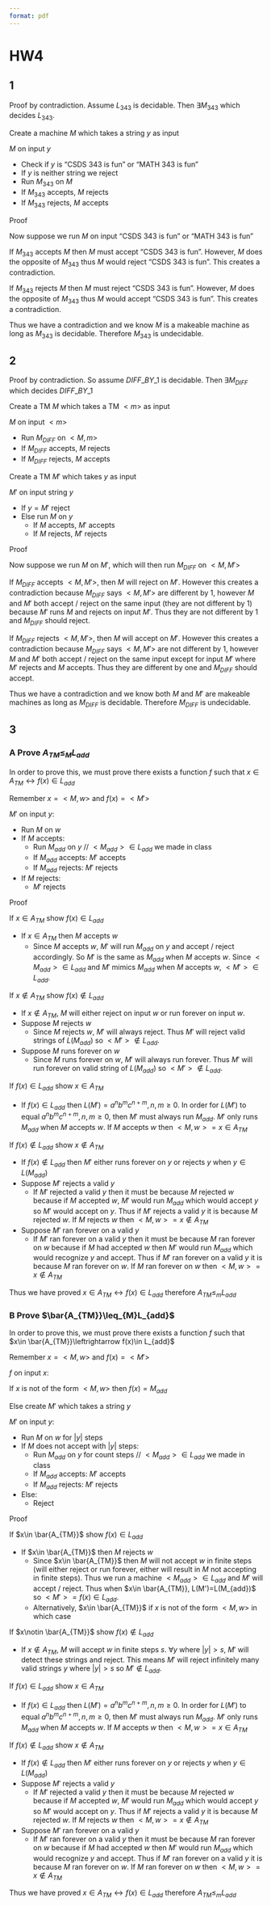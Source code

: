 ```yaml
---
format: pdf
---
```

# HW4
## 1
Proof by contradiction. Assume $L_{343}$ is decidable. Then $\exists M_{343}$ which decides $L_{343}$.

Create a machine $M$ which takes a string $y$ as input

$M$ on input $y$

- Check if $y$ is "CSDS 343 is fun" or "MATH 343 is fun"
- If $y$ is neither string we reject
- Run $M_{343}$ on $M$
- If $M_{343}$ accepts, $M$ rejects
- If $M_{343}$ rejects, $M$ accepts

Proof

Now suppose we run $M$ on input "CSDS 343 is fun" or "MATH 343 is fun"

If $M_{343}$ accepts $M$ then $M$ must accept "CSDS 343 is fun". However, $M$ does the opposite of $M_{343}$ thus $M$ would reject "CSDS 343 is fun". This creates a contradiction.

If $M_{343}$ rejects $M$ then $M$ must reject "CSDS 343 is fun". However, $M$ does the opposite of $M_{343}$ thus $M$ would accept "CSDS 343 is fun". This creates a contradiction.

Thus we have a contradiction and we know $M$ is a makeable machine as long as $M_{343}$ is decidable. Therefore $M_{343}$ is undecidable.

## 2
Proof by contradiction. So assume $DIFF\_ BY\_ 1$ is decidable. Then $\exists M_{DIFF}$ which decides $DIFF\_ BY\_ 1$

Create a TM $M$ which takes a TM $<m>$ as input

$M$ on input $<m>$

- Run $M_{DIFF}$ on $<M,m>$
- If $M_{DIFF}$ accepts, $M$ rejects
- If $M_{DIFF}$ rejects, $M$ accepts

Create a TM $M'$ which takes $y$ as input

$M'$ on input string $y$

- If $y=M'$ reject
- Else run $M$ on $y$
    - If $M$ accepts, $M'$ accepts
    - If $M$ rejects, $M'$ rejects

Proof

Now suppose we run $M$ on $M'$, which will then run $M_{DIFF}$ on $<M,M'>$

If $M_{DIFF}$ accepts $<M,M'>$, then $M$ will reject on $M'$. However this creates a contradiction because $M_{DIFF}$ says $<M,M'>$ are different by 1, however $M$ and $M'$ both accept / reject on the same input (they are not different by 1) because $M'$ runs $M$ and rejects on input $M'$. Thus they are not different by 1 and $M_{DIFF}$ should reject.

If $M_{DIFF}$ rejects $<M,M'>$, then $M$ will accept on $M'$. However this creates a contradiction because $M_{DIFF}$ says $<M,M'>$ are not different by 1, however $M$ and $M'$ both accept / reject on the same input except for input $M'$ where $M'$ rejects and $M$ accepts. Thus they are different by one and $M_{DIFF}$ should accept.

Thus we have a contradiction and we know both $M$ and $M'$ are makeable machines as long as $M_{DIFF}$ is decidable. Therefore $M_{DIFF}$ is undecidable.

## 3
### A Prove $A_{TM}\leq_{M}L_{add}$
In order to prove this, we must prove there exists a function $f$ such that $x\in A_{TM}\leftrightarrow f(x)\in L_{add}$

Remember $x=<M,w>$ and $f(x)=<M'>$

$M'$ on input $y$:

- Run $M$ on $w$
- If $M$ accepts:
    - Run $M_{add}$ on $y$   // $<M_{add}>\in L_{add}$ we made in class
    - If $M_{add}$ accepts: $M'$ accepts
    - If $M_{add}$ rejects: $M'$ rejects
- If $M$ rejects:
    - $M'$ rejects

Proof

If $x\in A_{TM}$ show $f(x)\in L_{add}$

- If $x\in A_{TM}$ then $M$ accepts $w$
    - Since $M$ accepts $w$, $M'$ will run $M_{add}$ on $y$ and accept / reject accordingly. So $M'$ is the same as $M_{add}$ when $M$ accepts $w$. Since $<M_{add}>\in L_{add}$ and $M'$ mimics $M_{add}$ when $M$ accepts $w$, $<M'>\in L_{add}$.

If $x\notin A_{TM}$ show $f(x)\notin L_{add}$
    
- If $x\notin A_{TM}$, $M$ will either reject on input $w$ or run forever on input $w$.
- Suppose $M$ rejects $w$
    - Since $M$ rejects $w$, $M'$ will always reject. Thus $M'$ will reject valid strings of $L(M_{add})$ so $<M'>\notin L_{add}$.
- Suppose $M$ runs forever on $w$
    - Since $M$ runs forever on $w$, $M'$ will always run forever. Thus $M'$ will run forever on valid string of $L(M_{add})$ so $<M'>\notin L_{add}$.

If $f(x)\in L_{add}$ show $x\in A_{TM}$

- If $f(x)\in L_{add}$ then $L(M')=a^{n}b^{m}c^{n+m},n,m\geq 0$. In order for $L(M')$ to equal $a^{n}b^{m}c^{n+m},n,m\geq 0$, then $M'$ must always run $M_{add}$. $M'$ only runs $M_{add}$ when $M$ accepts $w$. If $M$ accepts $w$ then $<M,w>=x\in A_{TM}$

If $f(x)\notin L_{add}$ show $x\notin A_{TM}$

- If $f(x)\notin L_{add}$ then $M'$ either runs forever on $y$ or rejects $y$ when $y\in L(M_{add})$
- Suppose $M'$ rejects a valid $y$
    - If $M'$ rejected a valid $y$ then it must be because $M$ rejected $w$ because if $M$ accepted $w$, $M'$ would run $M_{add}$ which would accept $y$ so $M'$ would accept on $y$. Thus if $M'$ rejects a valid $y$ it is because $M$ rejected $w$. If $M$ rejects $w$ then $<M,w>=x\notin A_{TM}$
- Suppose $M'$ ran forever on a valid $y$
    - If $M'$ ran forever on a valid $y$ then it must be because $M$ ran forever on $w$ because if $M$ had accepted $w$ then $M'$ would run $M_{add}$ which would recognize $y$ and accept. Thus if $M'$ ran forever on a valid $y$ it is because $M$ ran forever on $w$. If $M$ ran forever on $w$ then $<M,w>=x\notin A_{TM}$

Thus we have proved $x\in A_{TM}\leftrightarrow f(x)\in L_{add}$ therefore $A_{TM}\leq _{m} L_{add}$

### B Prove $\bar{A_{TM}}\leq_{M}L_{add}$ 
In order to prove this, we must prove there exists a function $f$ such that $x\in \bar{A_{TM}}\leftrightarrow f(x)\in L_{add}$

Remember $x=<M,w>$ and $f(x)=<M'>$

$f$ on input $x$:

If $x$ is not of the form $<M,w>$ then $f(x)=M_{add}$

Else create $M'$ which takes a string $y$

$M'$ on input $y$:

- Run $M$ on $w$ for $|y|$ steps
- If $M$ does not accept with $|y|$ steps:
    - Run $M_{add}$ on $y$ for count steps  // $<M_{add}>\in L_{add}$ we made in class
    - If $M_{add}$ accepts: $M'$ accepts
    - If $M_{add}$ rejects: $M'$ rejects
- Else:
    - Reject

Proof

If $x\in \bar{A_{TM}}$ show $f(x)\in L_{add}$

- If $x\in \bar{A_{TM}}$ then $M$ rejects $w$
    - Since $x\in \bar{A_{TM}}$ then $M$ will not accept $w$ in finite steps (will either reject or run forever, either will result in $M$ not accepting in finite steps). Thus we run a machine $<M_{add}>\in L_{add}$ and $M'$ will accept / reject. Thus when $x\in \bar{A_{TM}}, L(M')=L(M_{add})$ so $<M'>=f(x)\in L_{add}$.
    - Alternatively, $x\in \bar{A_{TM}}$ if $x$ is not of the form $<M,w>$ in which case 

If $x\notin \bar{A_{TM}}$ show $f(x)\notin L_{add}$
    
- If $x\notin A_{TM}$, $M$ will accept $w$ in finite steps $s$. $\forall y$ where $|y|>s$, $M'$ will detect these strings and reject. This means $M'$ will reject infinitely many valid strings $y$ where $|y|>s$ so $M'\notin L_{add}$.

If $f(x)\in L_{add}$ show $x\in A_{TM}$

- If $f(x)\in L_{add}$ then $L(M')=a^{n}b^{m}c^{n+m},n,m\geq 0$. In order for $L(M')$ to equal $a^{n}b^{m}c^{n+m},n,m\geq 0$, then $M'$ must always run $M_{add}$. $M'$ only runs $M_{add}$ when $M$ accepts $w$. If $M$ accepts $w$ then $<M,w>=x\in A_{TM}$

If $f(x)\notin L_{add}$ show $x\notin A_{TM}$

- If $f(x)\notin L_{add}$ then $M'$ either runs forever on $y$ or rejects $y$ when $y\in L(M_{add})$
- Suppose $M'$ rejects a valid $y$
    - If $M'$ rejected a valid $y$ then it must be because $M$ rejected $w$ because if $M$ accepted $w$, $M'$ would run $M_{add}$ which would accept $y$ so $M'$ would accept on $y$. Thus if $M'$ rejects a valid $y$ it is because $M$ rejected $w$. If $M$ rejects $w$ then $<M,w>=x\notin A_{TM}$
- Suppose $M'$ ran forever on a valid $y$
    - If $M'$ ran forever on a valid $y$ then it must be because $M$ ran forever on $w$ because if $M$ had accepted $w$ then $M'$ would run $M_{add}$ which would recognize $y$ and accept. Thus if $M'$ ran forever on a valid $y$ it is because $M$ ran forever on $w$. If $M$ ran forever on $w$ then $<M,w>=x\notin A_{TM}$

Thus we have proved $x\in A_{TM}\leftrightarrow f(x)\in L_{add}$ therefore $A_{TM}\leq _{m} L_{add}$